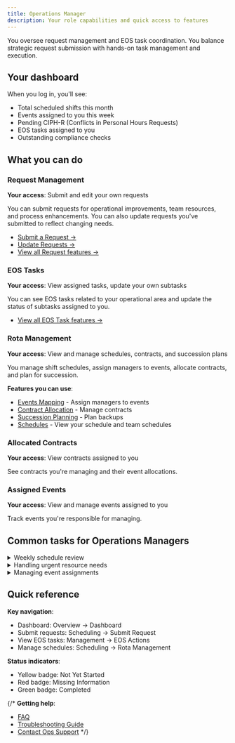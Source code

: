 ```yaml
---
title: Operations Manager
description: Your role capabilities and quick access to features
---
```



You oversee request management and EOS task coordination. You balance strategic request submission with hands-on task management and execution.

## Your dashboard

When you log in, you'll see:
- Total scheduled shifts this month
- Events assigned to you this week
- Pending CIPH-R (Conflicts in Personal Hours Requests)
- EOS tasks assigned to you
- Outstanding compliance checks

## What you can do

### Request Management
**Your access**: Submit and edit your own requests

You can submit requests for operational improvements, team resources, and process enhancements. You can also update requests you've submitted to reflect changing needs.

- [Submit a Request →](features/management/request-management)
- [Update Requests →](features/management/request-management)
- [View all Request features →](features/management/request-management)

### EOS Tasks
**Your access**: View assigned tasks, update your own subtasks

You can see EOS tasks related to your operational area and update the status of subtasks assigned to you.

- [View all EOS Task features →](features/management/eos-actions)

### Rota Management
**Your access**: View and manage schedules, contracts, and succession plans

You manage shift schedules, assign managers to events, allocate contracts, and plan for succession.

**Features you can use**:
- [Events Mapping](features/scheduling/rota-management/event-mapping) - Assign managers to events
- [Contract Allocation](features/scheduling/rota-management/contract-allocation) - Manage contracts
- [Succession Planning](features/scheduling/rota-management/succession-planning) - Plan backups
- [Schedules](features/scheduling/schedules) - View your schedule and team schedules

### Allocated Contracts
**Your access**: View contracts assigned to you

See contracts you're managing and their event allocations.



### Assigned Events
**Your access**: View and manage events assigned to you

Track events you're responsible for managing.


## Common tasks for Operations Managers

<details>
<summary>Weekly schedule review</summary>

1. Check your dashboard for upcoming events
2. Review EOS Actions for task updates
3. Monitor Pending CIPHR for conflicts
4. Update subtask progress for assigned tasks
5. Review team schedules in Rota Management

</details>

<details>
<summary>Handling urgent resource needs</summary>

1. Submit a high-priority request through Submit Request
2. Include detailed justification and timeline
3. Attach supporting documents
4. Monitor request status regularly
5. Respond promptly to information requests

</details>

<details>
<summary>Managing event assignments</summary>

1. Go to Rota Management → Events Mapping
2. Select the appropriate month and manager
3. Review the Role Legend for assignment levels
4. Map events to managers based on availability
5. Verify succession coverage is in place

</details>

## Quick reference

**Key navigation**:
- Dashboard: Overview → Dashboard
- Submit requests: Scheduling → Submit Request
- View EOS tasks: Management → EOS Actions
- Manage schedules: Scheduling → Rota Management

**Status indicators**:
- Yellow badge: Not Yet Started
- Red badge: Missing Information
- Green badge: Completed

{/* **Getting help**:
- [FAQ](../../reference/faq)
- [Troubleshooting Guide](../../reference/troubleshooting)
- [Contact Ops Support](../../reference/contact) */}